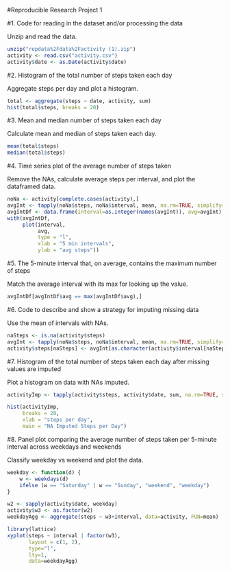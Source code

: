 #Reproducible Research Project 1

#1. Code for reading in the dataset and/or processing the data

Unzip and read the data.
```{r, echo=TRUE}
unzip("repdata%2Fdata%2Factivity (1).zip")
activity <- read.csv("activity.csv")
activity$date <- as.Date(activity$date)
```

#2. Histogram of the total number of steps taken each day

Aggregate steps per day and plot a histogram.
```{r}
total <- aggregate(steps ~ date, activity, sum)
hist(total$steps, breaks = 20)
```

#3. Mean and median number of steps taken each day

Calculate mean and median of steps taken each day.
```{r}
mean(total$steps)
median(total$steps)
```

#4. Time series plot of the average number of steps taken

Remove the NAs, calculate average steps per interval, and plot the dataframed data.
```{r}
noNa <- activity[complete.cases(activity),]
avgInt <- tapply(noNa$steps, noNa$interval, mean, na.rm=TRUE, simplify=T)
avgIntDf <- data.frame(interval=as.integer(names(avgInt)), avg=avgInt)
with(avgIntDf, 
     plot(interval,
          avg,
          type = "l",
          xlab = "5 min intervals",
          ylab = "avg steps"))
```

#5. The 5-minute interval that, on average, contains the maximum number of steps

Match the average interval with its max for looking up the value.
```{r}
avgIntDf[avgIntDf$avg == max(avgIntDf$avg),]
```

#6. Code to describe and show a strategy for imputing missing data

Use the mean of intervals with NAs.
```{r}
naSteps <- is.na(activity$steps)
avgInt <- tapply(noNa$steps, noNa$interval, mean, na.rm=TRUE, simplify=T)
activity$steps[naSteps] <- avgInt[as.character(activity$interval[naSteps])]
```

#7. Histogram of the total number of steps taken each day after missing values are imputed

Plot a histogram on data with NAs imputed.
```{r}
activityImp <- tapply(activity$steps, activity$date, sum, na.rm=TRUE, simplify=T)

hist(activityImp,
     breaks = 20,
     xlab = "steps per day",
     main = "NA Imputed Steps per Day")
```

#8. Panel plot comparing the average number of steps taken per 5-minute interval across weekdays and weekends

Classify weekday vs weekend and plot the data.
```{r}
weekday <- function(d) {
    w <- weekdays(d)
    ifelse (w == "Saturday" | w == "Sunday", "weekend", "weekday")
}

w2 <- sapply(activity$date, weekday)
activity$w3 <- as.factor(w2)
weekdayAgg <- aggregate(steps ~ w3+interval, data=activity, FUN=mean)

library(lattice)
xyplot(steps ~ interval | factor(w3),
       layout = c(1, 2),
       type="l",
       lty=1,
       data=weekdayAgg)
```
